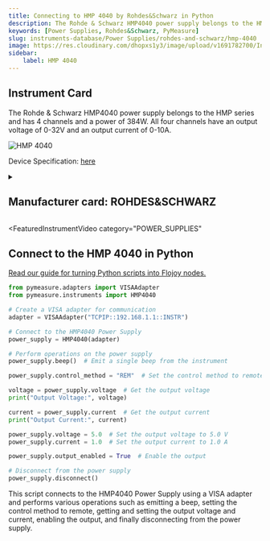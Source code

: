 ```yaml
---
title: Connecting to HMP 4040 by Rohdes&Schwarz in Python
description: The Rohde & Schwarz HMP4040 power supply belongs to the HMP series and has 4 channels and a power of 384W. All four channels have an output voltage of 0-32V and an output current of 0-10A.
keywords: [Power Supplies, Rohdes&Schwarz, PyMeasure] 
slug: instruments-database/Power Supplies/rohdes-and-schwarz/hmp-4040 
image: https://res.cloudinary.com/dhopxs1y3/image/upload/v1691782700/Instruments/Power%20Supplies/HMP-4040/HMP-4040.jpg
sidebar:
    label: HMP 4040 
---
```



## Instrument Card

The Rohde & Schwarz HMP4040 power supply belongs to the HMP series and has 4 channels and a power of 384W. All four channels have an output voltage of 0-32V and an output current of 0-10A.

![HMP 4040](https://res.cloudinary.com/dhopxs1y3/image/upload/v1691782700/Instruments/Power%20Supplies/HMP-4040/HMP-4040.jpg)

Device Specification: [here](https://www.farnell.com/datasheets/3677014.pdf)

<details style={{ marginTop: "15px"}}>
<summary><h2 style={{display:'inline'}}>Manufacturer card: ROHDES&SCHWARZ</h2></summary>

![ROHDES&SCHWARZ](https://res.cloudinary.com/dhopxs1y3/image/upload/v1692806194/Instruments/Vendor%20Logos/RohdeSchwarz.png)

Rohde & Schwarz GmbH & Co KG is an international electronics group specializing in the fields of electronic test equipment, broadcast & media, cybersecurity, radiomonitoring and radiolocation, and radiocommunication.

- Headquarters: Munich, Germany
- Yearly Revenue (millions, USD): 2500
- Vendor Website: [here](https://www.rohde-schwarz.com/ca/home_48230.html)

</details>


<FeaturedInstrumentVideo
  category="POWER_SUPPLIES"
></FeaturedInstrumentVideo>

## Connect to the HMP 4040 in Python

[Read our guide for turning Python scripts into Flojoy nodes.](https://docs.flojoy.ai/contribution/blocks/custom-flojoy-block/)



<Tabs>
<TabItem value="Flojoy" label="Flojoy" className="flojoy-instrument-tabs">

<SectionsCard category="POWER_SUPPLIES" manufacturer="Rohdes&Schwarz"></SectionsCard>

</TabItem>
<TabItem value="PyMeasure" label="PyMeasure">


```python
from pymeasure.adapters import VISAAdapter
from pymeasure.instruments import HMP4040

# Create a VISA adapter for communication
adapter = VISAAdapter("TCPIP::192.168.1.1::INSTR")

# Connect to the HMP4040 Power Supply
power_supply = HMP4040(adapter)

# Perform operations on the power supply
power_supply.beep()  # Emit a single beep from the instrument

power_supply.control_method = "REM"  # Set the control method to remote

voltage = power_supply.voltage  # Get the output voltage
print("Output Voltage:", voltage)

current = power_supply.current  # Get the output current
print("Output Current:", current)

power_supply.voltage = 5.0  # Set the output voltage to 5.0 V
power_supply.current = 1.0  # Set the output current to 1.0 A

power_supply.output_enabled = True  # Enable the output

# Disconnect from the power supply
power_supply.disconnect()
```

This script connects to the HMP4040 Power Supply using a VISA adapter and performs various operations such as emitting a beep, setting the control method to remote, getting and setting the output voltage and current, enabling the output, and finally disconnecting from the power supply.

</TabItem>
</Tabs>